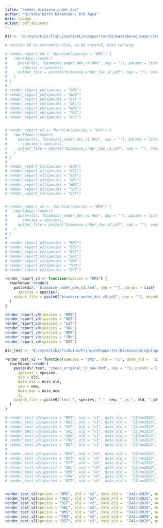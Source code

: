 ```yaml
---
title: "render_biomasse_under_dev"
author: "Kirsten Birch Håkansson, DTU Aqua"
date: \today
output: pdf_document
---
```


```r

dir <- "Q:/mynd/kibi/fishLine/FishLineRapporter/Biomasseberegninger/creating_a_new_biomasse_report/"

# Version v0 is extremely slow, so be careful, when running

# render_report_v0 <- function(species = "BMS") {
#   rmarkdown::render(
#     paste(dir, "biomasse_under_dev_v0.Rmd", sep = ""), params = list(
#       species = species),
#     output_file = paste0("biomasse_under_dev_v0.pdf", sep = ""), encoding = 'UTF-8'
#   )
# }
# 
# render_report_v0(species = "BMS")
# render_report_v0(species = "OES")
# render_report_v0(species = "SST")
# render_report_v0(species = "SKL")
# render_report_v0(species = "HMS")
# render_report_v0(species = "TRU")
# render_report_v0(species = "OST")


# render_report_v1 <- function(species = "BMS") {
#   rmarkdown::render(
#     paste(dir, "biomasse_under_dev_v1.Rmd", sep = ""), params = list(
#       species = species),
#     output_file = paste0("biomasse_under_dev_v1.pdf", sep = ""), encoding = 'UTF-8'
#   )
# }
# 
# render_report_v1(species = "BMS")
# render_report_v1(species = "OES")
# render_report_v1(species = "SST")
# render_report_v1(species = "SKL")
# render_report_v1(species = "HMS")
# render_report_v1(species = "TRU")
# render_report_v1(species = "OST")


# render_report_v2 <- function(species = "BMS") {
#   rmarkdown::render(
#     paste(dir, "biomasse_under_dev_v2.Rmd", sep = ""), params = list(
#       species = species),
#     output_file = paste0("biomasse_under_dev_v2.pdf", sep = ""), encoding = 'UTF-8'
#   )
# }
# 
# render_report_v2(species = "BMS")
# render_report_v2(species = "OES")
# render_report_v2(species = "SST")
# render_report_v2(species = "SKL")
# render_report_v2(species = "HMS")
# render_report_v2(species = "TRU")
# render_report_v2(species = "OST")

render_report_v3 <- function(species = "BMS") {
  rmarkdown::render(
    paste(dir, "biomasse_under_dev_v3.Rmd", sep = ""), params = list(
      species = species),
    output_file = paste0("biomasse_under_dev_v3.pdf", sep = ""), encoding = 'UTF-8'
  )
}

render_report_v3(species = "BMS")
render_report_v3(species = "OES")
render_report_v3(species = "SST")
render_report_v3(species = "SKL")
render_report_v3(species = "HMS")
render_report_v3(species = "TRU")
render_report_v3(species = "OST")

```

```r

dir_test <- "Q:/mynd/kibi/fishLine/FishLineRapporter/Biomasseberegninger/creating_a_new_biomasse_report/testing/"

render_test_v2 <- function(species = "BMS", old = "v1", date_old =  "23Jan2020", new = "v2", date_new = "23Jan2020") {
  rmarkdown::render(
    paste(dir_test, "check_original_to_new.Rmd", sep = ""), params = list(
      species = species,
      old = old, 
      date_old = date_old,
      new = new,
      date_new = date_new
      ),
    output_file = paste0("test_", species, "_", new, "_vs_", old, ".pdf", sep = ""), encoding = 'UTF-8'
  )
}

# render_test_v2(species = "BMS", old = "v1", date_old =  "23Jan2020", new = "v2", date_new = "23Jan2020")
# render_test_v2(species = "OES", old = "v1", date_old =  "23Jan2020", new = "v2", date_new = "23Jan2020")
# render_test_v2(species = "SST", old = "v1", date_old =  "23Jan2020", new = "v2", date_new = "23Jan2020")
# render_test_v2(species = "SKL", old = "v1", date_old =  "23Jan2020", new = "v2", date_new = "23Jan2020")
# render_test_v2(species = "HMS", old = "v1", date_old =  "23Jan2020", new = "v2", date_new = "23Jan2020")
# render_test_v2(species = "TRU", old = "v1", date_old =  "23Jan2020", new = "v2", date_new = "23Jan2020")
# render_test_v2(species = "OST", old = "v1", date_old =  "23Jan2020", new = "v2", date_new = "23Jan2020")
# 
# render_test_v2(species = "BMS", old = "v0", date_old =  "23Jan2020", new = "v1", date_new = "23Jan2020")
# render_test_v2(species = "OES", old = "v0", date_old =  "23Jan2020", new = "v1", date_new = "23Jan2020")
# render_test_v2(species = "SST", old = "v0", date_old =  "23Jan2020", new = "v1", date_new = "23Jan2020")
# render_test_v2(species = "SKL", old = "v0", date_old =  "23Jan2020", new = "v1", date_new = "23Jan2020")
# render_test_v2(species = "HMS", old = "v0", date_old =  "23Jan2020", new = "v1", date_new = "23Jan2020")
# render_test_v2(species = "TRU", old = "v0", date_old =  "23Jan2020", new = "v1", date_new = "23Jan2020")
# render_test_v2(species = "OST", old = "v0", date_old =  "23Jan2020", new = "v1", date_new = "23Jan2020")


render_test_v2(species = "BMS", old = "v2", date_old =  "24Jan2020", new = "v3", date_new = "24Jan2020")
render_test_v2(species = "OES", old = "v2", date_old =  "24Jan2020", new = "v3", date_new = "24Jan2020")
render_test_v2(species = "SST", old = "v2", date_old =  "24Jan2020", new = "v3", date_new = "24Jan2020")
render_test_v2(species = "SKL", old = "v2", date_old =  "24Jan2020", new = "v3", date_new = "24Jan2020")
render_test_v2(species = "HMS", old = "v2", date_old =  "24Jan2020", new = "v3", date_new = "24Jan2020")
render_test_v2(species = "TRU", old = "v2", date_old =  "24Jan2020", new = "v3", date_new = "24Jan2020")
render_test_v2(species = "OST", old = "v2", date_old =  "24Jan2020", new = "v3", date_new = "24Jan2020")
```

